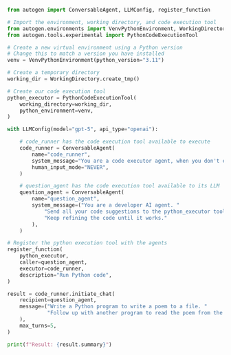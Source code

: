 ```python
from autogen import ConversableAgent, LLMConfig, register_function

# Import the environment, working directory, and code execution tool
from autogen.environments import VenvPythonEnvironment, WorkingDirectory
from autogen.tools.experimental import PythonCodeExecutionTool

# Create a new virtual environment using a Python version
# Change this to match a version you have installed
venv = VenvPythonEnvironment(python_version="3.11")

# Create a temporary directory
working_dir = WorkingDirectory.create_tmp()

# Create our code execution tool
python_executor = PythonCodeExecutionTool(
    working_directory=working_dir,
    python_environment=venv,
)

with LLMConfig(model="gpt-5", api_type="openai"):

    # code_runner has the code execution tool available to execute
    code_runner = ConversableAgent(
        name="code_runner",
        system_message="You are a code executor agent, when you don't execute code write the message 'TERMINATE' by itself.",
        human_input_mode="NEVER",
    )

    # question_agent has the code execution tool available to its LLM
    question_agent = ConversableAgent(
        name="question_agent",
        system_message=("You are a developer AI agent. "
            "Send all your code suggestions to the python_executor tool where it will be executed and result returned to you. "
            "Keep refining the code until it works."
        ),
    )

# Register the python execution tool with the agents
register_function(
    python_executor,
    caller=question_agent,
    executor=code_runner,
    description="Run Python code",
)

result = code_runner.initiate_chat(
    recipient=question_agent,
    message=("Write a Python program to write a poem to a file. "
             "Follow up with another program to read the poem from the file and print it."
    ),
    max_turns=5,
)

print(f"Result: {result.summary}")
```
